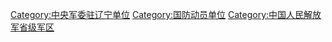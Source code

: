 {{catmore|中国人民解放军辽宁省军区}}
[[Category:中央军委驻辽宁单位|Category:中央军委驻辽宁单位]]
[[Category:国防动员单位|Category:国防动员单位]]
[[Category:中国人民解放军省级军区|Category:中国人民解放军省级军区]]